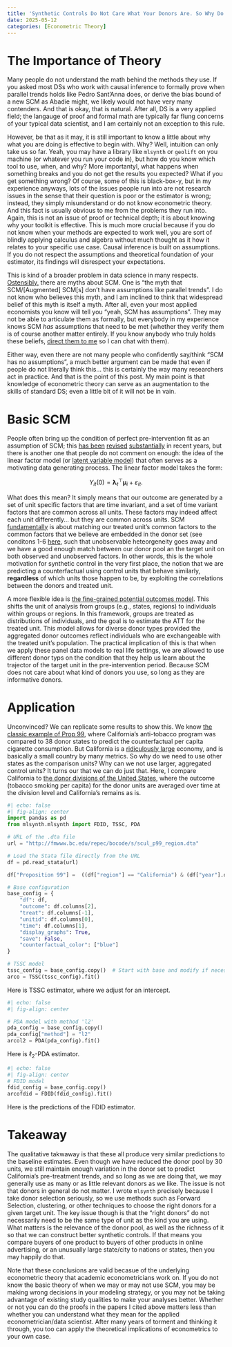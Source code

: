 ```yaml
---
title: 'Synthetic Controls Do Not Care What Your Donors Are. So Why Do You?'
date: 2025-05-12
categories: [Econometric Theory]
---
```


# The Importance of Theory

Many people do not understand the math behind the methods they use. If you asked most DSs who work with causal inference to formally prove when parallel trends holds like Pedro Sant'Anna does, or derive the bias bound of a new SCM as Abadie might, we likely would not have very many contenders. And that is okay, that is natural. After all, DS is a very applied field; the langauge of proof and formal math are typically far flung concerns of your typical data scientist, and I am certainly not an exception to this rule.

However, be that as it may, it is still important to know a little about why what you are doing is effective to begin with. Why? Well, intuition can only take us so far. Yeah, you may have a library like ```mlsynth``` or ```geolift``` on you machine (or whatever you run your code in), but how do you know which tool to use, when, and why? More importantyl, what happens when something breaks and you do not get the results you expected? What if you get something wrong? Of course, some of this is black-box-y, but in my experience anyways, lots of the issues people run into are not research issues in the sense that their question is poor or the estimator is wrong; instead, they simply misunderstand or do not know econometric theory. And this fact is usually obvious to me from the problems they run into. Again, this is not an issue of proof or technical depth; it is about knowing why your toolkit is effective. This is much more crucial because if you do not know when your methods are expected to work well, you are sort of blindly applying calculus and algebra without much thought as it how it relates to your specific use case. Causal inference is built on assumptions. If you do not respect the assumptions and theoretical foundation of your estimator, its findings will disrespect your expectations.

This is kind of a broader problem in data science in many respects. [Ostensibly,](https://www.linkedin.com/posts/venkat-raman-analytics_why-advanced-difference-in-differences-did-activity-7318168653907025922-sQp_?utm_source=share&utm_medium=member_desktop&rcm=ACoAAB2Q8asBlsCYlwKJgJ488VWbcV1CX14FdOw) there are myths about SCM. One is "the myth that SCM/[Augmented] SCM[s] don't have assumptions like parallel trends". I do not know who believes this myth, and I am inclined to think that widespread belief of this myth is itself a myth. After all, even your most applied economists you know will tell you "yeah, SCM has assumptions". They may not be able to articulate them as formally, but everybody in my experience knows SCM *has* assumptions that need to be met (whether they verify them is of course another matter entirely. If you know anybody who truly holds these beliefs, [direct them to me](https://jgreathouse9.github.io/docs/consulting.html) so I can chat with them).

Either way, even there are not many people who confidently say/think "SCM has no assumptions", a much better argument can be made that even if people do not literally think this... this is certainly the way many researchers act in practice. And that is the point of this post. My main point is that knowledge of econometric theory can serve as an augmentation to the skills of standard DS; even a little bit of it will not be in vain.

# Basic SCM

People often bring up the condition of perfect pre-intervention fit as an assumption of SCM; this [has been](https://arxiv.org/pdf/2211.12095) [revised](https://doi.org/10.3982/QE1596) [substantially](https://arxiv.org/pdf/2108.13935) in recent years, but there is another one that people do not comment on enough: the idea of the linear factor model (or [latent variable model](https://www.jmlr.org/papers/volume19/17-777/17-777.pdf)) that often serves as a motivating data generating process. The linear factor model takes the form:

$$
Y_{it}(0) = \boldsymbol{\lambda}_t^\top \boldsymbol{\mu}_i + \varepsilon_{it}.
$$

What does this mean? It simply means that our outcome are generated by a set of unit specific factors that are time invariant, and a set of time variant factors that are common across all units. These factors may indeed affect each unit differently... but they are common across units. SCM [fundamentally](https://osf.io/preprints/socarxiv/fc9xt_v1) is about matching our treated unit's common factors to the common factors that we believe are embedded in the donor set (see conditons 1-6 [here](https://arxiv.org/pdf/2211.12095), such that unobservable heteorgeneity goes away and we have a good enough match between our donor pool an the target unit on both observed and unobserved factors. In other words, this is the whole motivation for synthetic control in the very first place, the notion that we are predicting a counterfactual using control units that behave similarly, **regardless** of which units those happen to be, by exploiting the correlations between the donors and treated unit.

A more flexible idea is [the fine-grained potential outcomes model](https://proceedings.mlr.press/v151/shi22b/shi22b.pdf). This shifts the unit of analysis from groups (e.g., states, regions) to individuals within groups or regions. In this framework, groups are treated as distributions of individuals, and the goal is to estimate the ATT for the treated unit. This model allows for diverse donor types provided the aggregated donor outcomes reflect individuals who are exchangeable with the treated unit’s population. The practical implication of this is that when we apply these panel data models to real life settings, we are allowed to use different donor typs on the condition that they help us learn about the trajector of the target unit in the pre-intervention period. Because SCM does not care about what kind of donors you use, so long as they are informative donors.

# Application

Unconvinced? We can replicate some results to show this. We know [the classic example of Prop 99](https://en.wikipedia.org/wiki/1988_California_Proposition_99), where California's anti-tobacco program was compared to 38 donor states to predict the counterfactual per capita cigarette consumption. But California is a [ridiculously large](https://www.gov.ca.gov/2025/04/23/california-is-now-the-4th-largest-economy-in-the-world/) economy, and is basically a small country by many metrics. So why do we need to use other states as the comparison units? Why can we not use larger, aggregated control units? It turns our that we can do just that. Here, I compare California to [the donor divisions of the United States](https://www2.census.gov/geo/pdfs/maps-data/maps/reference/us_regdiv.pdf), where the outcome (tobacco smoking per capita) for the donor units are averaged over time at the division level and California's remains as is.

```python
#| echo: false
#| fig-align: center
import pandas as pd
from mlsynth.mlsynth import FDID, TSSC, PDA

# URL of the .dta file
url = "http://fmwww.bc.edu/repec/bocode/s/scul_p99_region.dta"

# Load the Stata file directly from the URL
df = pd.read_stata(url)

df["Proposition 99"] =  ((df["region"] == "California") & (df["year"].dt.year >= 1989)).astype(int)

# Base configuration
base_config = {
    "df": df,
    "outcome": df.columns[2],
    "treat": df.columns[-1],
    "unitid": df.columns[0],
    "time": df.columns[1],
    "display_graphs": True,
    "save": False,
    "counterfactual_color": ["blue"]
}

# TSSC model
tssc_config = base_config.copy()  # Start with base and modify if necessary
arco = TSSC(tssc_config).fit()
```

Here is TSSC estimator, where we adjust for an intercept.

```python
#| echo: false
#| fig-align: center

# PDA model with method 'l2'
pda_config = base_config.copy()
pda_config["method"] = "l2"
arcol2 = PDA(pda_config).fit()
```
Here is $\ell_2$-PDA estimator.

```python
#| echo: false
#| fig-align: center
# FDID model
fdid_config = base_config.copy()
arcofdid = FDID(fdid_config).fit()
```

Here is the predictions of the FDID estimator.

# Takeaway

The qualitative takwaway is that these all produce very similar predictions to the baseline estimates. Even though we have reduced the donor pool by 30 units, we still maintain enough variation in the donor set to predict California's pre-treatment trends, and so long as we are doing that, we may generally use as many or as little relevant donors as we like. The issue is not that donors in general do not matter. I wrote ```mlsynth``` precisely because I take donor selection seriously, so we use methods such as Forward Selection, clustering, or other techniques to choose the right donors for a given target unit. The key issue though is that the "right donors" do not necessarily need to be the same type of unit as the kind you are using. What matters is the relevance of the donor pool, as well as the richness of it so that we can construct better synthetic controls. If that means you compare buyers of one product to buyers of other products in online advertising, or an unusually large state/city to nations or states, then you may happily do that.

Note that these conclusions are valid becasue of the underlying econometric theory that academic econometricians work on. If you do not know the basic theory of when we may or may not use SCM, you may be making wrong decisions in your modeling strategy, or you may not be taking advantage of existing study qualities to make your analyses better. Whether or not you can do the proofs in the papers I cited above matters less than whether you can understand what they mean for the applied econometrician/data scientist. After many years of torment and thinking it through, you too can apply the theoretical implications of econometrics to your own case.

